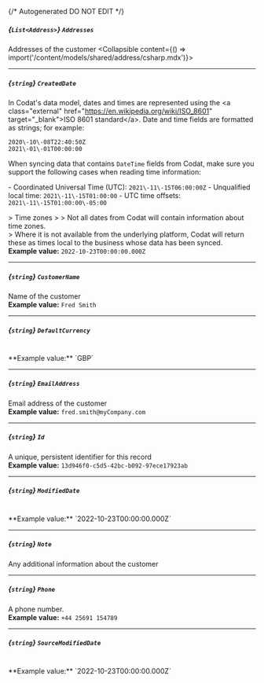 {/* Autogenerated DO NOT EDIT  */}

##### *{`List<Address>`}* `Addresses`
Addresses of the customer
<Collapsible content={() => import('/content/models/shared/address/csharp.mdx')}>
</Collapsible>

---
##### *{`string`}* `CreatedDate`
In Codat's data model, dates and times are represented using the \<a class\="external" href\="https://en.wikipedia.org/wiki/ISO_8601" target\="_blank"\>ISO 8601 standard\</a\>. Date and time fields are formatted as strings; for example:

```
2020\-10\-08T22:40:50Z
2021\-01\-01T00:00:00
```



When syncing data that contains `DateTime` fields from Codat, make sure you support the following cases when reading time information:

\- Coordinated Universal Time (UTC): `2021\-11\-15T06:00:00Z`
\- Unqualified local time: `2021\-11\-15T01:00:00`
\- UTC time offsets: `2021\-11\-15T01:00:00\-05:00`

\> Time zones
\> 
\> Not all dates from Codat will contain information about time zones.  
\> Where it is not available from the underlying platform, Codat will return these as times local to the business whose data has been synced.
<br/>
**Example value:** `2022-10-23T00:00:00.000Z`

---
##### *{`string`}* `CustomerName`
Name of the customer
<br/>
**Example value:** `Fred Smith`

---
##### *{`string`}* `DefaultCurrency`
<br/>
**Example value:** `GBP`

---
##### *{`string`}* `EmailAddress`
Email address of the customer
<br/>
**Example value:** `fred.smith@myCompany.com`

---
##### *{`string`}* `Id`
A unique, persistent identifier for this record
<br/>
**Example value:** `13d946f0-c5d5-42bc-b092-97ece17923ab`

---
##### *{`string`}* `ModifiedDate`
<br/>
**Example value:** `2022-10-23T00:00:00.000Z`

---
##### *{`string`}* `Note`
Any additional information about the customer

---
##### *{`string`}* `Phone`
A phone number.
<br/>
**Example value:** `+44 25691 154789`

---
##### *{`string`}* `SourceModifiedDate`
<br/>
**Example value:** `2022-10-23T00:00:00.000Z`

